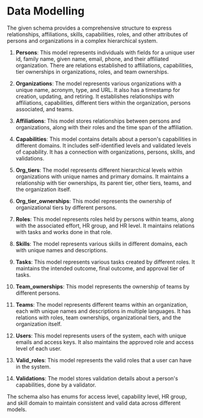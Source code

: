 # Data Modelling

The given schema provides a comprehensive structure to express relationships, affiliations, skills, capabilities, roles, and other attributes of persons and organizations in a complex hierarchical system.

1. **Persons**: This model represents individuals with fields for a unique user id, family name, given name, email, phone, and their affiliated organization. There are relations established to affiliations, capabilities, tier ownerships in organizations, roles, and team ownerships.

2. **Organizations**: The model represents various organizations with a unique name, acronym, type, and URL. It also has a timestamp for creation, updating, and retiring. It establishes relationships with affiliations, capabilities, different tiers within the organization, persons associated, and teams.

3. **Affiliations**: This model stores relationships between persons and organizations, along with their roles and the time span of the affiliation.

4. **Capabilities**: This model contains details about a person's capabilities in different domains. It includes self-identified levels and validated levels of capability. It has a connection with organizations, persons, skills, and validations.

5. **Org_tiers**: The model represents different hierarchical levels within organizations with unique names and primary domains. It maintains a relationship with tier ownerships, its parent tier, other tiers, teams, and the organization itself.

6. **Org_tier_ownerships**: This model represents the ownership of organizational tiers by different persons.

7. **Roles**: This model represents roles held by persons within teams, along with the associated effort, HR group, and HR level. It maintains relations with tasks and works done in that role.

8. **Skills**: The model represents various skills in different domains, each with unique names and descriptions.

9. **Tasks**: This model represents various tasks created by different roles. It maintains the intended outcome, final outcome, and approval tier of tasks.

10. **Team_ownerships**: This model represents the ownership of teams by different persons.

11. **Teams**: The model represents different teams within an organization, each with unique names and descriptions in multiple languages. It has relations with roles, team ownerships, organizational tiers, and the organization itself.

12. **Users**: This model represents users of the system, each with unique emails and access keys. It also maintains the approved role and access level of each user.

13. **Valid_roles**: This model represents the valid roles that a user can have in the system.

14. **Validations**: The model stores validation details about a person's capabilities, done by a validator.

The schema also has enums for access level, capability level, HR group, and skill domain to maintain consistent and valid data across different models.
